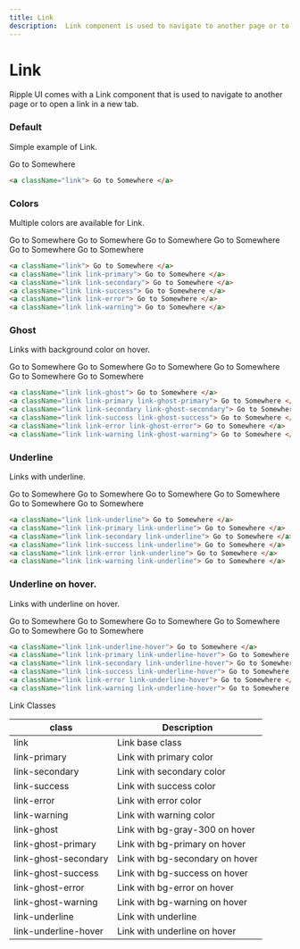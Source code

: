 ```yaml
---
title: Link
description:  Link component is used to navigate to another page or to open a link in a new tab.
---
```


# Link

Ripple UI comes with a Link component that is used to navigate to another page or to open a link in a new tab.

### Default

Simple example of Link.

<a className="link"> Go to Somewhere </a>

```html
<a className="link"> Go to Somewhere </a>
```

### Colors

Multiple colors are available for Link.

<div className="flex flex-col w-fit">
    <a className="link"> Go to Somewhere </a>
    <a className="link link-primary"> Go to Somewhere </a>
    <a className="link link-secondary"> Go to Somewhere </a>
    <a className="link link-success"> Go to Somewhere </a>
    <a className="link link-error"> Go to Somewhere </a>
    <a className="link link-warning"> Go to Somewhere </a>
</div>

```html
<a className="link"> Go to Somewhere </a>
<a className="link link-primary"> Go to Somewhere </a>
<a className="link link-secondary"> Go to Somewhere </a>
<a className="link link-success"> Go to Somewhere </a>
<a className="link link-error"> Go to Somewhere </a>
<a className="link link-warning"> Go to Somewhere </a>
```

### Ghost

Links with background color on hover.

<div className="flex flex-col w-fit">
    <a className="link link-ghost"> Go to Somewhere </a>
    <a className="link link-primary link-ghost-primary"> Go to Somewhere </a>
    <a className="link link-secondary link-ghost-secondary"> Go to Somewhere </a>
    <a className="link link-success link-ghost-success"> Go to Somewhere </a>
    <a className="link link-error link-ghost-error"> Go to Somewhere </a>
    <a className="link link-warning link-ghost-warning"> Go to Somewhere </a>
</div>

```html
<a className="link link-ghost"> Go to Somewhere </a>
<a className="link link-primary link-ghost-primary"> Go to Somewhere </a>
<a className="link link-secondary link-ghost-secondary"> Go to Somewhere </a>
<a className="link link-success link-ghost-success"> Go to Somewhere </a>
<a className="link link-error link-ghost-error"> Go to Somewhere </a>
<a className="link link-warning link-ghost-warning"> Go to Somewhere </a>
```

### Underline

Links with underline.

<div className="flex flex-col w-fit">
    <a className="link link-underline"> Go to Somewhere </a>
    <a className="link link-primary link-underline"> Go to Somewhere </a>
    <a className="link link-secondary link-underline"> Go to Somewhere </a>
    <a className="link link-success link-underline"> Go to Somewhere </a>
    <a className="link link-error link-underline"> Go to Somewhere </a>
    <a className="link link-warning link-underline"> Go to Somewhere </a>
</div>

```html
<a className="link link-underline"> Go to Somewhere </a>
<a className="link link-primary link-underline"> Go to Somewhere </a>
<a className="link link-secondary link-underline"> Go to Somewhere </a>
<a className="link link-success link-underline"> Go to Somewhere </a>
<a className="link link-error link-underline"> Go to Somewhere </a>
<a className="link link-warning link-underline"> Go to Somewhere </a>
```

### Underline on hover.

Links with underline on hover.

<div className="flex flex-col w-fit">
    <a className="link link-underline-hover"> Go to Somewhere </a>
    <a className="link link-primary link-underline-hover"> Go to Somewhere </a>
    <a className="link link-secondary link-underline-hover"> Go to Somewhere </a>
    <a className="link link-success link-underline-hover"> Go to Somewhere </a>
    <a className="link link-error link-underline-hover"> Go to Somewhere </a>
    <a className="link link-warning link-underline-hover"> Go to Somewhere </a>
</div>

```html
<a className="link link-underline-hover"> Go to Somewhere </a>
<a className="link link-primary link-underline-hover"> Go to Somewhere </a>
<a className="link link-secondary link-underline-hover"> Go to Somewhere </a>
<a className="link link-success link-underline-hover"> Go to Somewhere </a>
<a className="link link-error link-underline-hover"> Go to Somewhere </a>
<a className="link link-warning link-underline-hover"> Go to Somewhere </a>
```


<Attributes >
<Attributes.Title>Link Classes</Attributes.Title>

| class                 | Description                                        |
| --------------------- | -------------------------------------------------- |
| link                  | Link base class                                   |
| link-primary          | Link with primary color                            |
| link-secondary        | Link with secondary color                          |
| link-success          | Link with success color                            |
| link-error            | Link with error color                              |
| link-warning          | Link with warning color                            |
| link-ghost            | Link with bg-gray-300 on hover                     |
| link-ghost-primary    | Link with bg-primary on hover         |
| link-ghost-secondary  | Link with bg-secondary on hover       |
| link-ghost-success    | Link with bg-success on hover         |
| link-ghost-error      | Link with bg-error on hover           |
| link-ghost-warning    | Link with bg-warning on hover         |
| link-underline        | Link with underline                                |
| link-underline-hover  | Link with underline on hover                       |
</Attributes>

<LinkRedirect
  contentLeft="Input"
  hrefLeft="/docs/components/input"
  contentRight="Modal"
  hrefRight="/docs/components/modal"
/>

